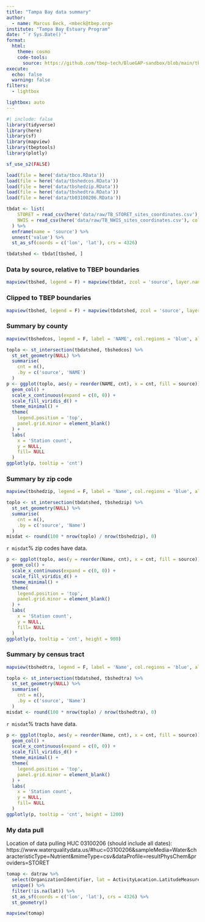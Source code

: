 ```yaml
---
title: "Tampa Bay data summary"
author: 
  - name: Marcus Beck, <mbeck@tbep.org>
institute: "Tampa Bay Estuary Program"
date: "`r Sys.Date()`"
format:
  html:
    theme: cosmo
    code-tools: 
      source: https://github.com/tbep-tech/BlueGAP-sandbox/blob/main/tbsum.qmd
execute:
  echo: false
  warning: false
filters:
  - lightbox

lightbox: auto
---
```


```r
#| include: false
library(tidyverse)
library(here)
library(sf)
library(mapview)
library(tbeptools)
library(plotly)

sf_use_s2(FALSE)

load(file = here('data/tbco.RData'))
load(file = here('data/tbshedcos.RData'))
load(file = here('data/tbshedzip.RData'))
load(file = here('data/tbshedtra.RData'))
load(file = here('data/tb03100206.RData'))

tbdat <- list(
    STORET = read_csv(here('data/raw/TB_STORET_sites_coordinates.csv'), col_types = 'cnn'),
    NWIS = read_csv(here('data/raw/TB_NWIS_sites_coordinates.csv'), col_types = 'cnn')
  ) %>% 
  enframe(name = 'source') %>%
  unnest('value') %>% 
  st_as_sf(coords = c('lon', 'lat'), crs = 4326)

tbdatshed <- tbdat[tbshed, ]
```

::: {.panel-tabset}

### Data by source, relative to TBEP boundaries

```r
mapview(tbshed, legend = F) + mapview(tbdat, zcol = 'source', layer.name = 'Source')
```

### Clipped to TBEP boundaries

```r
mapview(tbshed, legend = F) + mapview(tbdatshed, zcol = 'source', layer.name = 'Source')
```

### Summary by county

```r
mapview(tbshedcos, legend = F, label = 'NAME', col.regions = 'blue', alpha.regions = 0.4) + mapview(tbdatshed, zcol = 'source', layer.name = 'Source')
```

```r
toplo <- st_intersection(tbdatshed, tbshedcos) %>% 
  st_set_geometry(NULL) %>% 
  summarise(
    cnt = n(), 
    .by = c('source', 'NAME')
  )
p <- ggplot(toplo, aes(y = reorder(NAME, cnt), x = cnt, fill = source)) + 
  geom_col() + 
  scale_x_continuous(expand = c(0, 0)) + 
  scale_fill_viridis_d() +
  theme_minimal() + 
  theme(
    legend.position = 'top', 
    panel.grid.minor = element_blank()
  ) + 
  labs(
    x = 'Station count', 
    y = NULL, 
    fill= NULL
  )
ggplotly(p, tooltip = 'cnt')
```

### Summary by zip code

```r
mapview(tbshedzip, legend = F, label = 'Name', col.regions = 'blue', alpha.regions = 0.4) + mapview(tbdatshed, zcol = 'source', layer.name = 'Source')
```

```r
toplo <- st_intersection(tbdatshed, tbshedzip) %>% 
  st_set_geometry(NULL) %>% 
  summarise(
    cnt = n(), 
    .by = c('source', 'Name')
  )
misdat <- round(100 * nrow(toplo) / nrow(tbshedzip), 0)
```

`r misdat`% zip codes have data.

```r
p <- ggplot(toplo, aes(y = reorder(Name, cnt), x = cnt, fill = source)) + 
  geom_col() + 
  scale_x_continuous(expand = c(0, 0)) + 
  scale_fill_viridis_d() +
  theme_minimal() + 
  theme(
    legend.position = 'top', 
    panel.grid.minor = element_blank()
  ) + 
  labs(
    x = 'Station count', 
    y = NULL, 
    fill= NULL
  )
ggplotly(p, tooltip = 'cnt', height = 900)
```

### Summary by census tract

```r
mapview(tbshedtra, legend = F, label = 'Name', col.regions = 'blue', alpha.regions = 0.4) + mapview(tbdatshed, zcol = 'source', layer.name = 'Source')
```

```r
toplo <- st_intersection(tbdatshed, tbshedtra) %>% 
  st_set_geometry(NULL) %>% 
  summarise(
    cnt = n(), 
    .by = c('source', 'Name')
  )
misdat <- round(100 * nrow(toplo) / nrow(tbshedtra), 0)
```

`r misdat`% tracts have data.

```r
p <- ggplot(toplo, aes(y = reorder(Name, cnt), x = cnt, fill = source)) + 
  geom_col() + 
  scale_x_continuous(expand = c(0, 0)) + 
  scale_fill_viridis_d() +
  theme_minimal() + 
  theme(
    legend.position = 'top', 
    panel.grid.minor = element_blank()
  ) + 
  labs(
    x = 'Station count', 
    y = NULL, 
    fill= NULL
  )
ggplotly(p, tooltip = 'cnt', height = 1200)
```

### My data pull

Location of data pulling HUC 03100206 (should include all dates): https://www.waterqualitydata.us/#huc=03100206&sampleMedia=Water&characteristicType=Nutrient&mimeType=csv&dataProfile=resultPhysChem&providers=STORET

```r
tomap <- datraw %>% 
  select(OrganizationIdentifier, lat = ActivityLocation.LatitudeMeasure, lon = ActivityLocation.LongitudeMeasure) %>% 
  unique() %>% 
  filter(!is.na(lat)) %>% 
  st_as_sf(coords = c('lon', 'lat'), crs = 4326) %>% 
  st_geometry()

mapview(tomap)
```

:::